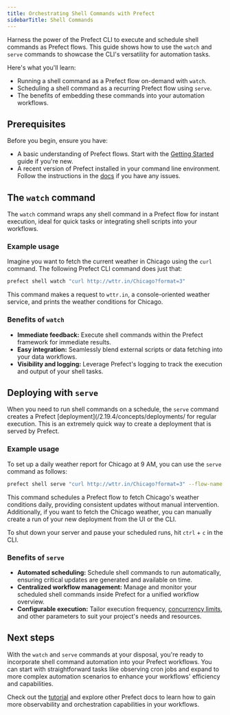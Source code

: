```yaml
---
title: Orchestrating Shell Commands with Prefect
sidebarTitle: Shell Commands
---
```



Harness the power of the Prefect CLI to execute and schedule shell commands as Prefect flows. This guide shows how to use the `watch` and `serve` commands to showcase the CLI's versatility for automation tasks.

Here's what you'll learn:

- Running a shell command as a Prefect flow on-demand with `watch`.
- Scheduling a shell command as a recurring Prefect flow using `serve`.
- The benefits of embedding these commands into your automation workflows.

## Prerequisites
Before you begin, ensure you have:

- A basic understanding of Prefect flows. Start with the [Getting Started](/2.19.4/getting-started/quickstart/) guide if you're new.
- A recent version of Prefect installed in your command line environment. Follow the instructions in the [docs](/2.19.4/getting-started/installation/) if you have any issues.

## The `watch` command
The `watch` command wraps any shell command in a Prefect flow for instant execution, ideal for quick tasks or integrating shell scripts into your workflows.

### Example usage
Imagine you want to fetch the current weather in Chicago using the `curl` command. The following Prefect CLI command does just that:

```bash
prefect shell watch "curl http://wttr.in/Chicago?format=3"
```

This command makes a request to `wttr.in`, a console-oriented weather service, and prints the weather conditions for Chicago.

### Benefits of `watch`
- **Immediate feedback:** Execute shell commands  within the Prefect framework for immediate results.
- **Easy integration:** Seamlessly blend external scripts or data fetching into your data workflows.
- **Visibility and logging:** Leverage Prefect's logging to track the execution and output of your shell tasks.

## Deploying with `serve`
When you need to run shell commands on a schedule, the `serve` command creates a Prefect [deployment](/2.19.4/concepts/deployments/ for regular execution. This is an extremely quick way to create a deployment that is served by Prefect.

### Example usage
To set up a daily weather report for Chicago at 9 AM, you can use the `serve` command as follows:

```bash
prefect shell serve "curl http://wttr.in/Chicago?format=3" --flow-name "Daily Chicago Weather Report" --cron-schedule "0 9 * * *" --deployment-name "Chicago Weather"
```

This command schedules a Prefect flow to fetch Chicago's weather conditions daily, providing consistent updates without manual intervention. Additionally, if you want to fetch the Chicago weather, you can manually create a run of your new deployment from the UI or the CLI.

To shut down your server and pause your scheduled runs, hit `ctrl` + `c` in the CLI.

### Benefits of `serve`
- **Automated scheduling:** Schedule shell commands to run automatically, ensuring critical updates are generated and available on time.
- **Centralized workflow management:** Manage and monitor your scheduled shell commands inside Prefect for a unified workflow overview.
- **Configurable execution:** Tailor execution frequency, [concurrency limits](/2.19.4/guides/global-concurrency-limits/), and other parameters to suit your project's needs and resources.

## Next steps
With the `watch` and `serve` commands at your disposal, you're ready to incorporate shell command automation into your Prefect workflows. You can start with straightforward tasks like observing cron jobs and expand to more complex automation scenarios to enhance your workflows' efficiency and capabilities.

Check out the [tutorial](/2.19.4/tutorial/) and explore other Prefect docs to learn how to gain more observability and orchestration capabilities in your workflows. 

